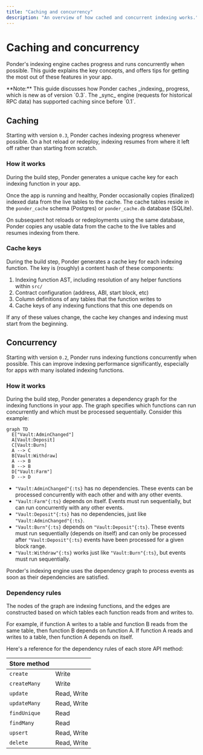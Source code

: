 ```yaml
---
title: "Caching and concurrency"
description: "An overview of how cached and concurrent indexing works."
---
```



# Caching and concurrency

Ponder's indexing engine caches progress and runs concurrently when possible. This guide explains the key concepts, and offers tips for getting the most out of these features in your app.

<Callout>
  **Note:** This guide discusses how Ponder caches _indexing_ progress, which is
  new as of version `0.3`. The _sync_ engine (requests for historical RPC data)
  has supported caching since before `0.1`.
</Callout>

## Caching

Starting with version `0.3`, Ponder caches indexing progress whenever possible. On a hot reload or redeploy, indexing resumes from where it left off rather than starting from scratch.

### How it works

During the build step, Ponder generates a unique cache key for each indexing function in your app.

Once the app is running and healthy, Ponder occasionally copies (finalized) indexed data from the live tables to the cache. The cache tables reside in the `ponder_cache` schema (Postgres) or `ponder_cache.db` database (SQLite).

On subsequent hot reloads or redeployments using the same database, Ponder copies any usable data from the cache to the live tables and resumes indexing from there.

### Cache keys

During the build step, Ponder generates a cache key for each indexing function. The key is (roughly) a content hash of these components:

1. Indexing function AST, including resolution of any helper functions within `src/`
2. Contract configuration (address, ABI, start block, etc)
3. Column definitions of any tables that the function writes to
4. Cache keys of any indexing functions that this one depends on

If any of these values change, the cache key changes and indexing must start from the beginning.

## Concurrency

Starting with version `0.2`, Ponder runs indexing functions concurrently when possible. This can improve indexing performance significantly, especially for apps with many isolated indexing functions.

### How it works

During the build step, Ponder generates a dependency graph for the indexing functions in your app. The graph specifies which functions can run concurrently and which must be processed sequentially. Consider this example:

```mermaid
graph TD
  E["Vault:AdminChanged"]
  A[Vault:Deposit]
  C[Vault:Burn]
  A --> C
  B[Vault:Withdraw]
  A --> B
  B --> B
  D["Vault:Farm"]
  D --> D
```

- `"Vault:AdminChanged"{:ts}` has no dependencies. These events can be processed concurrently with each other and with any other events.
- `"Vault:Farm"{:ts}` depends on itself. Events must run sequentially, but can run concurrently with any other events.
- `"Vault:Deposit"{:ts}` has no dependencies, just like `"Vault:AdminChanged"{:ts}`.
- `"Vault:Burn"{:ts}` depends on `"Vault:Deposit"{:ts}`. These events must run sequentially (depends on itself) and can only be processed after `"Vault:Deposit"{:ts}` events have been processed for a given block range.
- `"Vault:Withdraw"{:ts}` works just like `"Vault:Burn"{:ts}`, but events must run sequentially.

Ponder's indexing engine uses the dependency graph to process events as soon as their dependencies are satisfied.

### Dependency rules

The nodes of the graph are indexing functions, and the edges are constructed based on which tables each function reads from and writes to.

For example, if function A writes to a table and function B reads from the same table, then function B depends on function A. If function A reads and writes to a table, then function A depends on itself.

Here's a reference for the dependency rules of each store API method:

| Store method |             |
| :----------- | :---------- |
| `create`     | Write       |
| `createMany` | Write       |
| `update`     | Read, Write |
| `updateMany` | Read, Write |
| `findUnique` | Read        |
| `findMany`   | Read        |
| `upsert`     | Read, Write |
| `delete`     | Read, Write |
